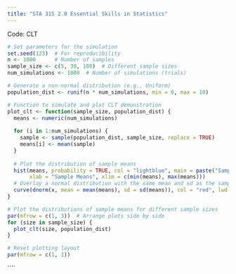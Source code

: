 ```yaml
---
title: "STA 315 2.0 Essential Skills in Statistics"
---
```


Code: CLT

``` r
# Set parameters for the simulation
set.seed(123)  # For reproducibility
n <- 1000      # Number of samples
sample_size <- c(5, 30, 100)  # Different sample sizes
num_simulations <- 1000  # Number of simulations (trials)

# Generate a non-normal distribution (e.g., Uniform)
population_dist <- runif(n * num_simulations, min = 0, max = 10)

# Function to simulate and plot CLT demonstration
plot_clt <- function(sample_size, population_dist) {
  means <- numeric(num_simulations)
  
  for (i in 1:num_simulations) {
    sample <- sample(population_dist, sample_size, replace = TRUE)
    means[i] <- mean(sample)
  }
  
  # Plot the distribution of sample means
  hist(means, probability = TRUE, col = "lightblue", main = paste("Sample Size =", sample_size),
       xlab = "Sample Means", xlim = c(min(means), max(means)))
  # Overlay a normal distribution with the same mean and sd as the sample means
  curve(dnorm(x, mean = mean(means), sd = sd(means)), col = "red", lwd = 2, add = TRUE)
}

# Plot the distributions of sample means for different sample sizes
par(mfrow = c(1, 3))  # Arrange plots side by side
for (size in sample_size) {
  plot_clt(size, population_dist)
}

# Reset plotting layout
par(mfrow = c(1, 1))
```

\`\`\`\`
